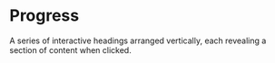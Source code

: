 # Progress
A series of interactive headings arranged vertically, each revealing a section of content when clicked.




